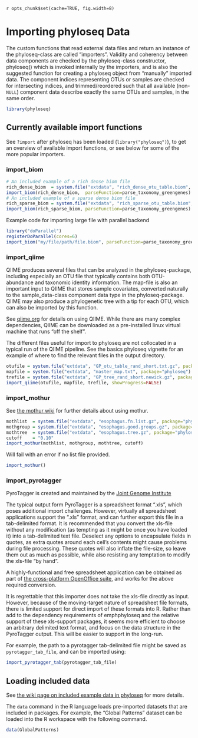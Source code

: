 `r opts_chunk$set(cache=TRUE, fig.width=8)`
<link href="http://kevinburke.bitbucket.org/markdowncss/markdown.css" rel="stylesheet"></link>

Importing phyloseq Data
========================================================

The custom functions that read external data files and return an instance of the phyloseq-class are called "importers". Validity and coherency between data components are checked by the phyloseq-class constructor,
	phyloseq()
which is invoked internally by the importers, and is also the suggested function for creating a phyloseq object from "manually" imported data. The component indices representing OTUs or samples are checked for intersecting indices, and trimmed/reordered such that all available (non-`NULL`) component data describe exactly the same OTUs and samples, in the same order. 

```r
library(phyloseq)
```


## Currently available import functions

See `?import` after phyloseq has been loaded (`library("phyloseq")`), to get an overview of available import functions, or see below for some of the more popular importers.


### import_biom

```r
# An included example of a rich dense biom file
rich_dense_biom  = system.file("extdata", "rich_dense_otu_table.biom",  package="phyloseq")
import_biom(rich_dense_biom,  parseFunction=parse_taxonomy_greengenes)
# An included example of a sparse dense biom file
rich_sparse_biom = system.file("extdata", "rich_sparse_otu_table.biom", package="phyloseq")
import_biom(rich_sparse_biom, parseFunction=parse_taxonomy_greengenes)
```

Example code for importing large file with parallel backend
```r
library("doParallel")
registerDoParallel(cores=6)
import_biom("my/file/path/file.biom", parseFunction=parse_taxonomy_greengenes, parallel=TRUE)
```


### import_qiime

QIIME produces several files that can be analyzed in the phyloseq-package, including especially an OTU file that typically contains both OTU-abundance and taxonomic identity information. The map-file is also an important input to QIIME that stores sample covariates, converted naturally to the sample_data-class component data type in the phyloseq-package. QIIME may also produce a phylogenetic tree with a tip for each OTU, which can also be imported by this function.

See [qiime.org](http://www.qiime.org/) for details on using QIIME. While there are many complex dependencies, QIIME can be downloaded as a pre-installed linux virtual machine that runs “off the shelf”.

The different files useful for import to phyloseq are not collocated in a typical run of the QIIME pipeline. See the basics phyloseq vignette for an example of where to find the relevant files in the output directory.

```r
otufile = system.file("extdata", "GP_otu_table_rand_short.txt.gz", package="phyloseq")
mapfile = system.file("extdata", "master_map.txt", package="phyloseq")
trefile = system.file("extdata", "GP_tree_rand_short.newick.gz", package="phyloseq")
import_qiime(otufile, mapfile, trefile, showProgress=FALSE)
```


### import_mothur
See [the mothur wiki](http://www.mothur.org/wiki/Main_Page) for further details about using mothur.

```r
mothlist  = system.file("extdata", "esophagus.fn.list.gz", package="phyloseq")
mothgroup = system.file("extdata", "esophagus.good.groups.gz", package="phyloseq")
mothtree  = system.file("extdata", "esophagus.tree.gz", package="phyloseq")
cutoff    = "0.10"
import_mothur(mothlist, mothgroup, mothtree, cutoff)	
```

Will fail with an error if no list file provided.
```r
import_mothur()
```


### import_pyrotagger

PyroTagger is created and maintained by the [Joint Genome Institute](http://pyrotagger.jgi-psf.org/)

The typical output form PyroTagger is a spreadsheet format ".xls", which poses additional import challenges. However, virtually all spreadsheet applications support the ".xls" format, and can further export this file in a tab-delimited format. It is recommended that you convert the xls-file without any modification (as tempting as it might be once you have loaded it) into a tab-delimited text file. Deselect any options to encapsulate fields in quotes, as extra quotes around each cell's contents might cause problems during file processing. These quotes will also inflate the file-size, so leave them out as much as possible, while also resisting any temptation to modify the xls-file “by hand”.

A highly-functional and free spreadsheet application can be obtained as part of [the cross-platform OpenOffice suite](http://www.openoffice.org/), and works for the above required conversion.

It is regrettable that this importer does not take the xls-file directly as input. However, because of the moving-target nature of spreadsheet file formats, there is limited support for direct import of these formats into R. Rather than add to the dependency requirements of emphphyloseq and the relative support of these xls-support packages, it seems more efficient to choose an arbitrary delimited text format, and focus on the data structure in the PyroTagger output. This will be easier to support in the long-run.

For example, the path to a pyrotagger tab-delimited file might be saved as `pyrotagger_tab_file`, and can be imported using:

```r
import_pyrotagger_tab(pyrotagger_tab_file)
```


## Loading included data

See [the wiki page on included example data in phyloseq](https://github.com/joey711/phyloseq/wiki/Example-Data) for more details.

The `data` command in the R language loads pre-imported datasets that are included in packages. For example, the "Global Patterns" dataset can be loaded into the R workspace with the following command.

```r
data(GlobalPatterns)
```

